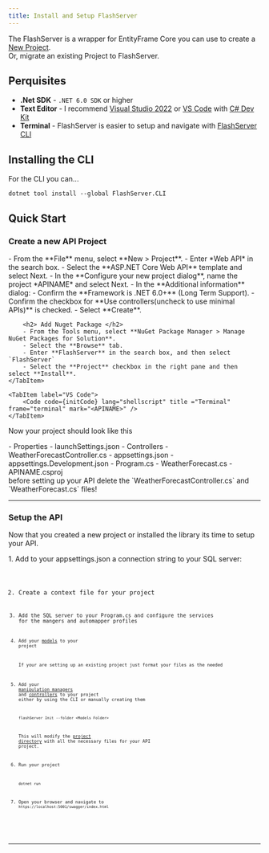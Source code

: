 ```yaml
---
title: Install and Setup FlashServer
---
```




The FlashServer is a wrapper for EntityFrame Core you can use to create a [New Project](#create-a-new-api-project). <br />
Or, migrate an existing Project to FlashServer.


## Perquisites
- **.Net SDK** - `.NET 6.0 SDK` or higher
- **Text Editor** - I recommend [Visual Studio 2022](https://visualstudio.microsoft.com/vs/) or [VS Code](https://code.visualstudio.com/) with [C# Dev Kit](https://marketplace.visualstudio.com/items?itemName=ms-dotnettools.csdevkit)
- **Terminal** - FlashServer is easier to setup and navigate with [FlashServer CLI]()


## Installing the CLI
For the CLI you can... 
```shell
dotnet tool install --global FlashServer.CLI
```

## Quick Start
### Create a new API Project
<Tabs>
    <TabItem label="Visual Studio">
        - From the **File** menu, select **New > Project**.
        - Enter *Web API* in the search box.
        - Select the **ASP.NET Core Web API** template and select Next.
        - In the **Configure your new project dialog**, name the project *APINAME* and select Next.
        - In the **Additional information** dialog:
            - Confirm the **Framework is .NET 6.0+** (Long Term Support).
            - Confirm the checkbox for **Use controllers(uncheck to use minimal APIs)** is checked.
            - Select **Create**.

        <h2> Add Nuget Package </h2>
        - From the Tools menu, select **NuGet Package Manager > Manage NuGet Packages for Solution**.
        - Select the **Browse** tab.
        - Enter **FlashServer** in the search box, and then select `FlashServer`
        - Select the **Project** checkbox in the right pane and then select **Install**.
    </TabItem>

    <TabItem label="VS Code">
        <Code code={initCode} lang="shellscript" title ="Terminal" frame="terminal" mark="<APINAME>" />
    </TabItem>
</Tabs>

Now your project should look like this

<FileTree>
- Properties
    - launchSettings.json
- Controllers
    - WeatherForecastController.cs
- appsettings.json
- appsettings.Development.json
- Program.cs
- WeatherForecast.cs
- APINAME.csproj
</FileTree>

<Aside type="tip">
    before setting up your API delete the `WeatherForecastController.cs` and `WeatherForecast.cs` files!
</Aside>

---

### Setup the API
Now that you created a new project or installed the library its time to setup your API.

<Steps>
1. Add to your appsettings.json a connection string to your SQL server:
   <Code code={connectionString} lang="json" title ="appsettings.js" frame="file"/>

2. Create a context file for your project
    <Code code={ContextCode} lang="c#" title="context.cs" frame="file"/>

3. Add the SQL server to your Program.cs and configure the services for the mangers and automapper profiles
    <Code code={programCode} lang="c#" title="Program.cs" frame="file" />

4. Add your <a href="/core-concepts/models">models</a> to your project
    <Aside>If your are setting up an existing project just format your files as the needed</Aside>

5. Add your <a href="/core-concepts/manipulation-managers">manipulation managers</a> and <a href="/core-concepts/controllers">controllers</a> to your project
    either by using the CLI or manually creating them
    ```shell
    flashServer Init --folder <Models Folder>
    ```
    This will modify the <a href="/guides/project-structure">project directory</a> with all the necessary files for your API project.

7. Run your project
    ```shell
    dotnet run
    ```

8. Open your browser and navigate to `https://localhost:5001/swagger/index.html`
</Steps>

---